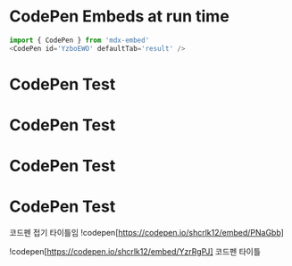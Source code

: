 
# CodePen Embeds at run time

```js
import { CodePen } from 'mdx-embed'
<CodePen id='YzboEWO' defaultTab='result' />
```

<Foo />

# CodePen Test


# CodePen Test


# CodePen Test


# CodePen Test


코드펜 접기 타이틀임 !codepen[https://codepen.io/shcrlk12/embed/PNaGbb] 

!codepen[https://codepen.io/shcrlk12/embed/YzrRgPJ] 코드펜 타이틀


